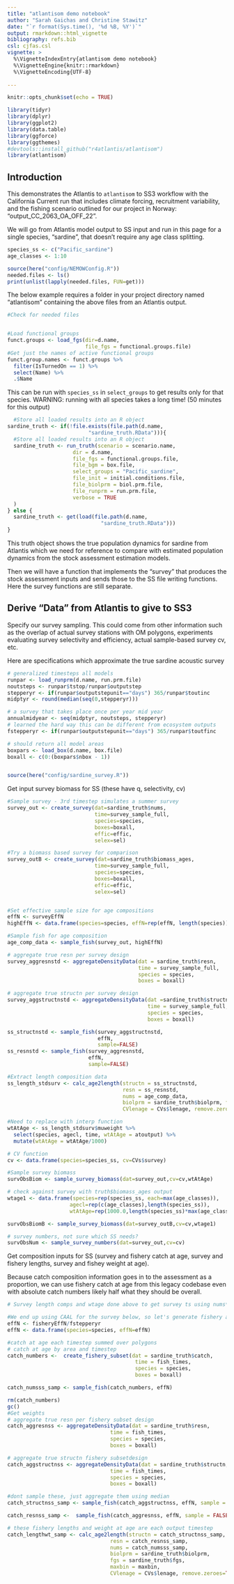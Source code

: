 ```yaml
---
title: "atlantisom demo notebook"
author: "Sarah Gaichas and Christine Stawitz"
date: "`r format(Sys.time(), '%d %B, %Y')`"
output: rmarkdown::html_vignette
bibliography: refs.bib
csl: cjfas.csl
vignette: >
  %\VignetteIndexEntry{atlantisom demo notebook}
  %\VignetteEngine{knitr::rmarkdown}
  %\VignetteEncoding{UTF-8}
  
---
```


```r
knitr::opts_chunk$set(echo = TRUE)
```

```r
library(tidyr)
library(dplyr)
library(ggplot2)
library(data.table)
library(ggforce)
library(ggthemes)
#devtools::install_github("r4atlantis/atlantisom")
library(atlantisom)
```

## Introduction

This demonstrates the Atlantis to `atlantisom` to SS3 workflow with the California Current run that includes climate forcing, recruitment variability, and the fishing scenario outlined for our project in Norway: "output_CC_2063_OA_OFF_22". 

We will go from Atlantis model output to SS input and run in this page for a single species, "sardine", that doesn't require any age class splitting. 


```r

species_ss <- c("Pacific_sardine")
age_classes <- 1:10

source(here("config/NEMOWConfig.R"))
needed.files <- ls()
print(unlist(lapply(needed.files, FUN=get)))

```

The below example requires a folder in your project directory named "atlantisom" containing the above files from an Atlantis output.

```r
#Check for needed files


#Load functional groups
funct.groups <- load_fgs(dir=d.name,
                         file_fgs = functional.groups.file)
#Get just the names of active functional groups
funct.group.names <- funct.groups %>% 
  filter(IsTurnedOn == 1) %>%
  select(Name) %>%
  .$Name

```

This can be run with `species_ss` in `select_groups` to get results only for that species. WARNING: running with all species takes a long time! (50 minutes for this output)

```r
  #Store all loaded results into an R object
sardine_truth <- if(!file.exists(file.path(d.name, 
                          "sardine_truth.RData"))){
  #Store all loaded results into an R object
  sardine_truth <- run_truth(scenario = scenario.name,
                     dir = d.name,
                     file_fgs = functional.groups.file,
                     file_bgm = box.file,
                     select_groups = "Pacific_sardine",
                     file_init = initial.conditions.file,
                     file_biolprm = biol.prm.file,
                     file_runprm = run.prm.file,
                     verbose = TRUE
  )
} else {
  sardine_truth <- get(load(file.path(d.name,
                              "sardine_truth.RData")))
}

```

This truth object shows the true population dynamics for sardine from Atlantis which we need for reference to compare with estimated population dynamics from the stock assessment estimation models. 

Then we will have a function that implements the "survey" that produces the stock assessment inputs and sends those to the SS file writing functions. Here the survey functions are still separate.


## Derive “Data” from Atlantis to give to SS3

Specify our survey sampling. This could come from other information such as the overlap of actual survey stations with OM polygons, experiments evaluating survey selectivity and efficiency, actual sample-based survey cv, etc. 

Here are specifications which approximate the true sardine acoustic survey

```r

# generalized timesteps all models
runpar <- load_runprm(d.name, run.prm.file)
noutsteps <- runpar$tstop/runpar$outputstep
stepperyr <- if(runpar$outputstepunit=="days") 365/runpar$toutinc
midptyr <- round(median(seq(0,stepperyr)))

# a survey that takes place once per year mid year
annualmidyear <- seq(midptyr, noutsteps, stepperyr)
# learned the hard way this can be different from ecosystem outputs
fstepperyr <- if(runpar$outputstepunit=="days") 365/runpar$toutfinc

# should return all model areas
boxpars <- load_box(d.name, box.file)
boxall <- c(0:(boxpars$nbox - 1))


source(here("config/sardine_survey.R"))

```

Get input survey biomass for SS (these have q, selectivity, cv)

```r

#Sample survey - 3rd timestep simulates a summer survey
survey_out <- create_survey(dat=sardine_truth$nums, 
                            time=survey_sample_full, 
                            species=species, 
                            boxes=boxall, 
                            effic=effic, 
                            selex=sel)

#Try a biomass based survey for comparison
survey_outB <- create_survey(dat=sardine_truth$biomass_ages,
                            time=survey_sample_full,
                            species=species,
                            boxes=boxall,
                            effic=effic,
                            selex=sel)


#Set effective sample size for age compositions
effN <- surveyEffN
highEffN <- data.frame(species=species, effN=rep(effN, length(species)))

#Sample fish for age composition
age_comp_data <- sample_fish(survey_out, highEffN)

# aggregate true resn per survey design
survey_aggresnstd <- aggregateDensityData(dat = sardine_truth$resn,
                                          time = survey_sample_full,
                                          species = species,
                                          boxes = boxall)

# aggregate true structn per survey design
survey_aggstructnstd <- aggregateDensityData(dat =sardine_truth$structn,
                                             time = survey_sample_full,
                                             species = species,
                                             boxes = boxall)

ss_structnstd <- sample_fish(survey_aggstructnstd,
                             effN,
                             sample=FALSE)
ss_resnstd <- sample_fish(survey_aggresnstd,
                          effN,
                          sample=FALSE)

#Extract length composition data
ss_length_stdsurv <- calc_age2length(structn = ss_structnstd,
                                     resn = ss_resnstd,
                                     nums = age_comp_data,
                                     biolprm = sardine_truth$biolprm, fgs = sardine_truth$fgs,
                                     CVlenage = CVs$lenage, remove.zeroes=TRUE)

#Need to replace with interp function
wtAtAge <- ss_length_stdsurv$muweight %>%
  select(species, agecl, time, wtAtAge = atoutput) %>%
  mutate(wtAtAge = wtAtAge/1000)

# CV function
cv <- data.frame(species=species_ss, cv=CVs$survey)

#Sample survey biomass
survObsBiom <- sample_survey_biomass(dat=survey_out,cv=cv,wtAtAge)

# check against survey with truth$biomass_ages output
wtage1 <- data.frame(species=rep(species_ss, each=max(age_classes)),
                    agecl=rep(c(age_classes),length(species_ss)),
                    wtAtAge=rep(1000.0,length(species_ss)*max(age_classes)))

survObsBiomB <- sample_survey_biomass(dat=survey_outB,cv=cv,wtage1)

# survey numbers, not sure which SS needs?
survObsNum <- sample_survey_numbers(dat=survey_out,cv=cv)


```


Get composition inputs for SS (survey and fishery catch at age, survey and fishery lengths, survey and fishey weight at age).

Because catch composition information goes in to the assessment as a proportion, we can use fishery catch at age from this legacy codebase even with absolute catch numbers likely half what they should be overall.


```r

# Survey length comps and wtage done above to get survey ts using nums*wtage approach

#We end up using CAAL for the survey below, so let's generate fishery age comps instead
effN <- fisheryEffN/fstepperyr
effN <- data.frame(species=species, effN=effN)

#catch at age each timestep summed over polygons
# catch at age by area and timestep
catch_numbers <-  create_fishery_subset(dat = sardine_truth$catch,
                                         time = fish_times,
                                         species = species,
                                         boxes = boxall)

catch_numsss_samp <- sample_fish(catch_numbers, effN)

rm(catch_numbers)
gc()
#Get weights
# aggregate true resn per fishery subset design
catch_aggresnss <- aggregateDensityData(dat = sardine_truth$resn,
                                 time = fish_times,
                                 species = species,
                                 boxes = boxall)

# aggregate true structn fishery subsetdesign
catch_aggstructnss <- aggregateDensityData(dat = sardine_truth$structn,
                                 time = fish_times,
                                 species = species,
                                 boxes = boxall)

#dont sample these, just aggregate them using median
catch_structnss_samp <- sample_fish(catch_aggstructnss, effN, sample = FALSE)

catch_resnss_samp <-  sample_fish(catch_aggresnss, effN, sample = FALSE)

# these fishery lengths and weight at age are each output timestep
catch_lengthwt_samp <- calc_age2length(structn = catch_structnss_samp,
                                 resn = catch_resnss_samp,
                                 nums = catch_numsss_samp,
                                 biolprm = sardine_truth$biolprm, 
                                 fgs = sardine_truth$fgs,
                                 maxbin = maxbin,
                                 CVlenage = CVs$lenage, remove.zeroes=TRUE)


```

